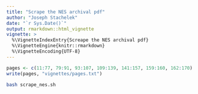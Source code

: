 ```yaml
---
title: "Scrape the NES archival pdf"
author: "Joseph Stachelek"
date: "`r Sys.Date()`"
output: rmarkdown::html_vignette
vignette: >
  %\VignetteIndexEntry{Screape the NES archival pdf}
  %\VignetteEngine{knitr::rmarkdown}
  %\VignetteEncoding{UTF-8}
---
```


```r
pages <- c(11:77, 79:91, 93:107, 109:139, 141:157, 159:160, 162:170)
write(pages, "vignettes/pages.txt")
```

```bash
bash scrape_nes.sh
```
